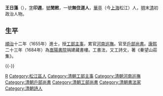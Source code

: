 '''王日藻'''（{{bd|1623年||1700年|catIdx=W王}}），[[表字|字]]'''印週'''，[[號|號]]'''閒敕'''，一號'''無住道人'''，[[華亭|華亭]]（今[[上海|上海]]松江）人，[[明|明]]末[[清|清]]初政治人物。

== 生平 ==
[[順治|順治]]十二年（1655年）進士，授[[工部|工部]][[主事|主事]]，累官[[河南巡撫|河南巡撫]]。官至[[戶部尚書|戶部尚書]]。[[康熙|康熙]]二十三年（1684年）為[[嵩陽書院|嵩陽書院]]捐建藏書樓。工書法，又工詩文，著《秦望山莊集》。

{{-}}
{{start box}}
{{s-off}}
{{succession box|[[陳廷敬|陳廷敬]]|[[徐元文|徐元文]]|[[清朝户部尚书列表#户部汉尚书|戶部漢尚書]]|<small>康熙二十六年九月丙申－康熙二十七年十二月壬子<br>（1687年10月26日－1689年1月4日）</small>}}
{{end box}}

{{順治十二年乙未科殿試金榜}}

{{Authority control}}

{{DEFAULTSORT:Wang王}}
[[Category:王姓|R]]
[[Category:松江區人|Category:松江區人]]
[[Category:清朝工部主事|Category:清朝工部主事]]
[[Category:清朝河南巡撫|Category:清朝河南巡撫]]
[[Category:清朝戶部尚書|Category:清朝戶部尚書]]
[[Category:清朝工部尚書|Category:清朝工部尚書]]
[[Category:清朝書法家|Category:清朝書法家]]
[[Category:清朝詩人|Category:清朝詩人]]